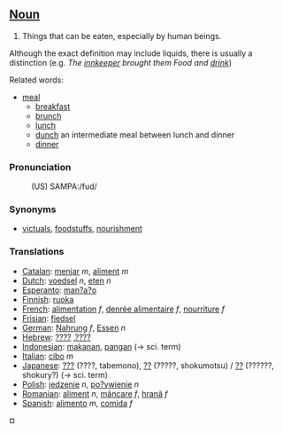 ==[[Noun]]==

# Things that can be eaten, especially by human beings.

Although the exact definition may include liquids, there is usually a distinction
(e.g. <i>The [[innkeeper]] brought them Food and [[drink]]</i>)

Related words:
*[[meal]]
**[[breakfast]]
**[[brunch]]
**[[lunch]]
**[[dunch]] an intermediate meal between lunch and dinner
**[[dinner]]


=== Pronunciation ===

:(US) SAMPA:/fud/

=== Synonyms ===

* [[victuals]], [[foodstuffs]], [[nourishment]]


===Translations===
*[[Catalan]]: [[menjar]] ''m'', [[aliment]] ''m''
*[[Dutch]]: [[voedsel]] ''n'', [[eten]] ''n''
*[[Esperanto]]: [[man?a?o]]
*[[Finnish]]: [[ruoka]]
*[[French]]: [[alimentation]] ''f'', [[denrée alimentaire]] ''f'', [[nourriture]] ''f''
*[[Frisian]]: [[fiedsel]]
*[[German]]: [[Nahrung]] ''f'', [[Essen]] ''n''
*[[Hebrew]]: [[????]] ,[[????]]
*[[Indonesian]]: [[makan|makanan]], [[pangan]] (&rarr; sci. term)
*[[Italian]]: [[cibo]] ''m''
*[[Japanese]]: [[???]] (????, tabemono), [[??]] (?????, shokumotsu) / [[??]] (??????, shokury?) (&rarr; sci. term)
*[[Polish]]: [[jedzenie]] ''n'', [[po?ywienie]] ''n''
*[[Romanian]]: [[aliment]] ''n'', [[mâncare]] ''f'', [[hrană]] ''f''
*[[Spanish]]: [[alimento]] ''m'', [[comida]] ''f''
¤